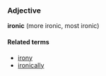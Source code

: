 ===Adjective===
'''ironic''' (more ironic, most ironic)

====Related terms====
*[[irony]]
*[[ironically]]